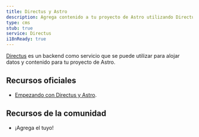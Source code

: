 ```yaml
---
title: Directus y Astro
description: Agrega contenido a tu proyecto de Astro utilizando Directus como CMS.
type: cms
stub: true
service: Directus
i18nReady: true
---
```


[Directus](https://directus.io/) es un backend como servicio que se puede utilizar para alojar datos y contenido para tu proyecto de Astro.

## Recursos oficiales

- [Empezando con Directus y Astro](https://docs.directus.io/blog/getting-started-directus-astro.html).

## Recursos de la comunidad

- ¡Agrega el tuyo!
